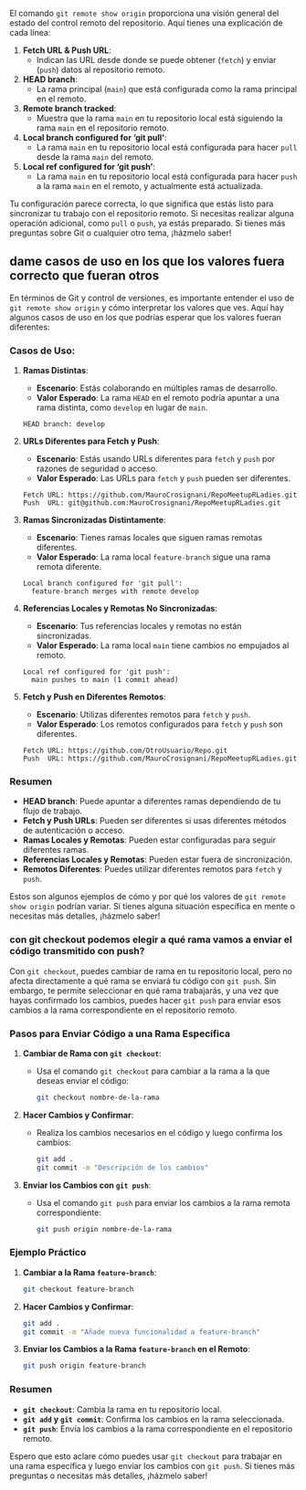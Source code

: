 El comando `git remote show origin` proporciona una visión general del estado del control remoto del repositorio. Aquí tienes una explicación de cada línea:

1.  **Fetch URL & Push URL**:
    -   Indican las URL desde donde se puede obtener (`fetch`) y enviar (`push`) datos al repositorio remoto.
2.  **HEAD branch**:
    -   La rama principal (`main`) que está configurada como la rama principal en el remoto.
3.  **Remote branch tracked**:
    -   Muestra que la rama `main` en tu repositorio local está siguiendo la rama `main` en el repositorio remoto.
4.  **Local branch configured for 'git pull'**:
    -   La rama `main` en tu repositorio local está configurada para hacer `pull` desde la rama `main` del remoto.
5.  **Local ref configured for 'git push'**:
    -   La rama `main` en tu repositorio local está configurada para hacer `push` a la rama `main` en el remoto, y actualmente está actualizada.

Tu configuración parece correcta, lo que significa que estás listo para sincronizar tu trabajo con el repositorio remoto. Si necesitas realizar alguna operación adicional, como `pull` o `push`, ya estás preparado. Si tienes más preguntas sobre Git o cualquier otro tema, ¡házmelo saber!

## dame casos de uso en los que los valores fuera correcto que fueran otros

En términos de Git y control de versiones, es importante entender el uso de `git remote show origin` y cómo interpretar los valores que ves. Aquí hay algunos casos de uso en los que podrías esperar que los valores fueran diferentes:

### Casos de Uso:

1.  **Ramas Distintas**:

    -   **Escenario**: Estás colaborando en múltiples ramas de desarrollo.
    -   **Valor Esperado**: La rama `HEAD` en el remoto podría apuntar a una rama distinta, como `develop` en lugar de `main`.

    ``` plaintext
    HEAD branch: develop
    ```

2.  **URLs Diferentes para Fetch y Push**:

    -   **Escenario**: Estás usando URLs diferentes para `fetch` y `push` por razones de seguridad o acceso.
    -   **Valor Esperado**: Las URLs para `fetch` y `push` pueden ser diferentes.

    ``` plaintext
    Fetch URL: https://github.com/MauroCrosignani/RepoMeetupRLadies.git
    Push  URL: git@github.com:MauroCrosignani/RepoMeetupRLadies.git
    ```

3.  **Ramas Sincronizadas Distintamente**:

    -   **Escenario**: Tienes ramas locales que siguen ramas remotas diferentes.
    -   **Valor Esperado**: La rama local `feature-branch` sigue una rama remota diferente.

    ``` plaintext
    Local branch configured for 'git pull':
      feature-branch merges with remote develop
    ```

4.  **Referencias Locales y Remotas No Sincronizadas**:

    -   **Escenario**: Tus referencias locales y remotas no están sincronizadas.
    -   **Valor Esperado**: La rama local `main` tiene cambios no empujados al remoto.

    ``` plaintext
    Local ref configured for 'git push':
      main pushes to main (1 commit ahead)
    ```

5.  **Fetch y Push en Diferentes Remotos**:

    -   **Escenario**: Utilizas diferentes remotos para `fetch` y `push`.
    -   **Valor Esperado**: Los remotos configurados para `fetch` y `push` son diferentes.

    ``` plaintext
    Fetch URL: https://github.com/OtroUsuario/Repo.git
    Push  URL: https://github.com/MauroCrosignani/RepoMeetupRLadies.git
    ```

### Resumen

-   **HEAD branch**: Puede apuntar a diferentes ramas dependiendo de tu flujo de trabajo.
-   **Fetch y Push URLs**: Pueden ser diferentes si usas diferentes métodos de autenticación o acceso.
-   **Ramas Locales y Remotas**: Pueden estar configuradas para seguir diferentes ramas.
-   **Referencias Locales y Remotas**: Pueden estar fuera de sincronización.
-   **Remotos Diferentes**: Puedes utilizar diferentes remotos para `fetch` y `push`.

Estos son algunos ejemplos de cómo y por qué los valores de `git remote show origin` podrían variar. Si tienes alguna situación específica en mente o necesitas más detalles, ¡házmelo saber!

### con git checkout podemos elegir a qué rama vamos a enviar el código transmitido con push?

Con `git checkout`, puedes cambiar de rama en tu repositorio local, pero no afecta directamente a qué rama se enviará tu código con `git push`. Sin embargo, te permite seleccionar en qué rama trabajarás, y una vez que hayas confirmado los cambios, puedes hacer `git push` para enviar esos cambios a la rama correspondiente en el repositorio remoto.

### Pasos para Enviar Código a una Rama Específica

1.  **Cambiar de Rama con `git checkout`**:
    -   Usa el comando `git checkout` para cambiar a la rama a la que deseas enviar el código:

        ``` bash
        git checkout nombre-de-la-rama
        ```
2.  **Hacer Cambios y Confirmar**:
    -   Realiza los cambios necesarios en el código y luego confirma los cambios:

        ``` bash
        git add .
        git commit -m "Descripción de los cambios"
        ```
3.  **Enviar los Cambios con `git push`**:
    -   Usa el comando `git push` para enviar los cambios a la rama remota correspondiente:

        ``` bash
        git push origin nombre-de-la-rama
        ```

### Ejemplo Práctico

1.  **Cambiar a la Rama `feature-branch`**:

    ``` bash
    git checkout feature-branch
    ```

2.  **Hacer Cambios y Confirmar**:

    ``` bash
    git add .
    git commit -m "Añade nueva funcionalidad a feature-branch"
    ```

3.  **Enviar los Cambios a la Rama `feature-branch` en el Remoto**:

    ``` bash
    git push origin feature-branch
    ```

### Resumen

-   **`git checkout`**: Cambia la rama en tu repositorio local.
-   **`git add` y `git commit`**: Confirma los cambios en la rama seleccionada.
-   **`git push`**: Envía los cambios a la rama correspondiente en el repositorio remoto.

Espero que esto aclare cómo puedes usar `git checkout` para trabajar en una rama específica y luego enviar los cambios con `git push`. Si tienes más preguntas o necesitas más detalles, ¡házmelo saber!
